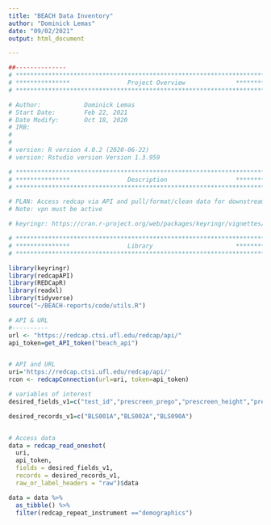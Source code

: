 ```yaml
---
title: "BEACH Data Inventory"
author: "Dominick Lemas"
date: "09/02/2021"
output: html_document

---
```


```r
##-------------- 
# **************************************************************************** #
# ***************                Project Overview              *************** #
# **************************************************************************** #

# Author:            Dominick Lemas
# Start Date:        Feb 22, 2021 
# Date Modify:       Oct 18, 2020
# IRB:               
#                   
#
# version: R version 4.0.2 (2020-06-22)
# version: Rstudio version Version 1.3.959 

# **************************************************************************** #
# ***************                Description                   *************** #
# **************************************************************************** #

# PLAN: Access redcap via API and pull/format/clean data for downstream analysis.
# Note: vpn must be active

# keyringr: https://cran.r-project.org/web/packages/keyringr/vignettes/Avoiding_plain_text_passwords_in_R_with_keyringr.html

```


```r

# **************************************************************************** #
# ***************                Library                       *************** #
# **************************************************************************** #

library(keyringr)
library(redcapAPI)
library(REDCapR)
library(readxl)
library(tidyverse)
source("~/BEACH-reports/code/utils.R")

```

```r

# API & URL
#----------
url <- "https://redcap.ctsi.ufl.edu/redcap/api/"
api_token=get_API_token("beach_api")


# API and URL
uri='https://redcap.ctsi.ufl.edu/redcap/api/'
rcon <- redcapConnection(url=uri, token=api_token)

# variables of interest
desired_fields_v1=c("test_id","prescreen_prego","prescreen_height","prescreen_heightinches")

desired_records_v1=c("BLS001A","BLS002A","BLS090A")


# Access data
data = redcap_read_oneshot(
  uri,
  api_token,
  fields = desired_fields_v1,
  records = desired_records_v1,
  raw_or_label_headers = "raw")$data

data = data %>%
  as_tibble() %>%
  filter(redcap_repeat_instrument =="demographics") 



```

